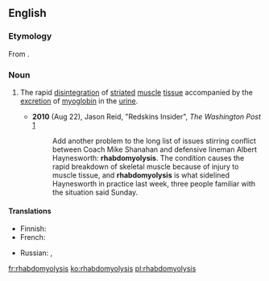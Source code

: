 {{was wotd|2010|August|31}}
==English==
{{wikipedia}}
===Etymology===
From {{confix|rhabdo|myo|lysis|lang=en}}.

===Noun===
{{en-noun|rhabdomyolyses}}

# {{context|medicine|lang=en}} The rapid [[disintegration]] of [[striated]] [[muscle]] [[tissue]] accompanied by the [[excretion]] of [[myoglobin]] in the [[urine]].
#* '''2010''' (Aug 22), Jason Reid, "Redskins Insider", ''The Washington Post'' [http://voices.washingtonpost.com/redskinsinsider/albert-haynesworth/rhabdomyolysis-sidelined-hayne.html]
#*: Add another problem to the long list of issues stirring conflict between Coach Mike Shanahan and defensive lineman Albert Haynesworth: '''rhabdomyolysis'''. The condition causes the rapid breakdown of skeletal muscle because of injury to muscle tissue, and '''rhabdomyolysis''' is what sidelined Haynesworth in practice last week, three people familiar with the situation said Sunday.


====Translations====
{{trans-top|the rapid disintegration of striated muscle tissue accompanied by the excretion of myoglobin in the urine}}
* Finnish: {{t|fi|rabdomyolyysi}}
* French: {{t|fr|rhabdomyolyse}}
{{trans-mid}}
* Russian: {{t|ru|рабдомиолиз}}, {{t|ru|острый некроз скелетных мышц}}
{{trans-bottom}}

[[fr:rhabdomyolysis]]
[[ko:rhabdomyolysis]]
[[pl:rhabdomyolysis]]